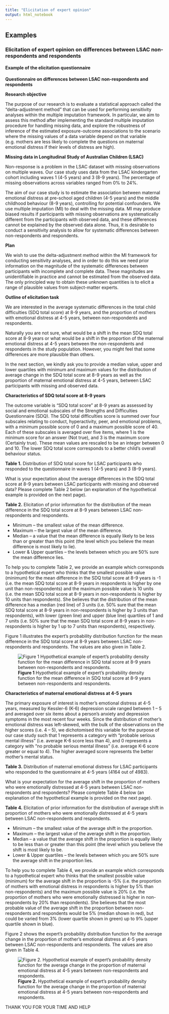 ```yaml
---
title: "Elicitation of expert opinion"
output: html_notebook
---
```


## Examples

### Elicitation of expert opinion on differences between LSAC non-respondents and respondents

#### Example of the elicitation questionnaire

__Questionnaire on differences between LSAC non-respondents and respondents__

__Research objective__

The purpose of our research is to evaluate a statistical approach called the “delta-adjustment method” that can be used for performing sensitivity analyses within the multiple imputation framework. In particular, we aim to assess this method after implementing the standard multiple imputation procedure for handling missing data, and explore the robustness of inference of the estimated exposure-outcome associations to the scenario where the missing values of a data variable depend on that variable (e.g. mothers are less likely to complete the questions on maternal emotional distress if their levels of distress are high).

__Missing data in Longitudinal Study of Australian Children (LSAC)__

Non-response is a problem in the LSAC dataset with missing observations on multiple waves. Our case study uses data from the LSAC kindergarten cohort including waves 1 (4-5 years) and 3 (8-9 years). The percentage of missing observations across variables ranged from 0% to 24%.

The aim of our case study is to estimate the association between maternal emotional distress at pre-school aged children (4-5 years) and the middle childhood behaviour (8-9 years), controlling for potential confounders. We use multiple imputation (MI) to deal with the missing data. MI may produce biased results if participants with missing observations are systematically different from the participants with observed data, and these differences cannot be explained by the observed data alone. Thus, it is desirable to conduct a sensitivity analysis to allow for systematic differences between non-respondents and respondents.

__Plan__

We wish to use the delta-adjustment method within the MI framework for conducting sensitivity analyses, and in order to do this we need prior information on the magnitude of the systematic differences between participants with incomplete and complete data. These magnitudes are unidentifiable in practice and cannot be estimated from the observed data. The only principled way to obtain these unknown quantities is to elicit a range of plausible values from subject-matter experts. 

__Outline of elicitation task__

We are interested in the average systematic differences in the total child difficulties (SDQ total score) at 8-9 years, and the proportion of mothers with emotional distress at 4-5 years, between non-respondents and respondents. 

Naturally you are not sure, what would be a shift in the mean SDQ total score at 8-9 years or what would be a shift in the proportion of the maternal emotional distress at 4-5 years between the non-respondents and respondents in the study population. However, you might feel that some differences are more plausible than others. 

In the next section, we kindly ask you to provide a median value, upper and lower quartiles with minimum and maximum values for the distribution of average change in the SDQ total score at 8-9 years as well as the proportion of maternal emotional distress at 4-5 years, between LSAC participants with missing and observed data.

__Characteristics of SDQ total score at 8-9 years__

The outcome variable is “SDQ total score” at 8-9 years as assessed by social and emotional subscales of the Strengths and Difficulties Questionnaire (SDQ). The SDQ total difficulties score is summed over four subscales relating to conduct, hyperactivity, peer, and emotional problems, with a minimum possible score of 0 and a maximum possible score of 40. Each of these subscales is averaged over five items, where 1 is the minimum score for an answer (Not true), and 3 is the maximum score (Certainly true). These mean values are rescaled to be an integer between 0 and 10. The lower SDQ total score corresponds to a better child’s overall behaviour status.

__Table 1.__ Distribution of SDQ total score for LSAC participants who responded to the questionnaire in waves 1 (4-5 years) and 3 (8-9 years).

What is your expectation about the average differences in the SDQ total score at 8-9 years between LSAC participants with missing and observed data? Please complete Table 2 below (an explanation of the hypothetical example is provided on the next page).

__Table 2.__ Elicitation of prior information for the distribution of the mean difference in the SDQ total score at 8-9 years between LSAC non-respondents and respondents.

* Minimum – the smallest value of the mean difference.
* Maximum – the largest value of the mean difference.
* Median – a value that the mean difference is equally likely to be less than or greater than this point (the level which you believe the mean difference is most likely to lie).
* Lower & Upper quartiles – the levels between which you are 50% sure the mean difference lies.

To help you to complete Table 2, we provide an example which corresponds to a hypothetical expert who thinks that the smallest possible value (minimum) for the mean difference in the SDQ total score at 8-9 years is -1 (i.e. the mean SDQ total score at 8-9 years in respondents is higher by one unit than non-respondents) and the maximum possible value is 10 units (i.e. the mean SDQ total score at 8-9 years in non-respondents is higher by 10 units than respondents). She believes that the distribution of the mean difference has a median (red line) of 3 units (i.e. 50% sure that the mean SDQ total score at 8-9 years in non-respondents is higher by 3 units than respondents), with lower (green line) and upper (blue line) quartiles of 1 and 7 units (i.e. 50% sure that the mean SDQ total score at 8-9 years in non-respondents is higher by 1 up to 7 units than respondents), respectively. 

Figure 1 illustrates the expert’s probability distribution function for the mean difference in the SDQ total score at 8-9 years between LSAC non-respondents and respondents. The values are also given in Table 2.

![__Figure 1__ Hypothetical example of expert’s probability density function for the mean difference in SDQ total score at 8-9 years between non-respondents and respondents.](../figures/CaseStudy_ElicitExpert_Figure1.png)

__Characteristics of maternal emotional distress at 4-5 years__

The primary exposure of interest is mother’s emotional distress at 4-5 years, measured by Kessler-6 (K-6) depression scale ranged between 1 – 5 and averaged over six items about a person’s anxiety and depression symptoms in the most recent four weeks. Since the distribution of mother’s emotional distress was left-skewed, with the bulk of the observations on the higher scores (i.e. 4 – 5), we dichotomised this variable for the purpose of our case study such that 1 represents a category with “probable serious mental illness” (i.e. average K-6 score less than 4), and 0 represents a category with “no probable serious mental illness” (i.e. average K-6 score greater or equal to 4). The higher averaged score represents the better mother’s mental status.

__Table 3.__ Distribution of maternal emotional distress for LSAC participants who responded to the questionnaire at 4-5 years (4164 out of 4983).

What is your expectation for the average shift in the proportion of mothers who were emotionally distressed at 4-5 years between LSAC non-respondents and respondents? Please complete Table 4 below (an explanation of the hypothetical example is provided on the next page).

__Table 4.__ Elicitation of prior information for the distribution of average shift in proportion of mothers who were emotionally distressed at 4-5 years between LSAC non-respondents and respondents.

* Minimum – the smallest value of the average shift in the proportion.
* Maximum – the largest value of the average shift in the proportion.
* Median – a value that the average shift in the proportion is equally likely to be less than or greater than this point (the level which you believe the shift is most likely to be.
* Lower & Upper quartiles – the levels between which you are 50% sure the average shift in the proportion lies.

To help you to complete Table 4, we provide an example which corresponds to a hypothetical expert who thinks that the smallest possible value (minimum) for the average shift in the proportion is -5% (i.e. the proportion of mothers with emotional distress in respondents is higher by 5% than non-respondents) and the maximum possible value is 20% (i.e. the proportion of mothers who were emotionally distressed is higher in non-respondents by 20% than respondents). She believes that the most probable value of the average shift in the proportion between non-respondents and respondents would be 5% (median shown in red), but could be varied from 3% (lower quartile shown in green) up to 9% (upper quartile shown in blue). 

Figure 2 shows the expert’s probability distribution function for the average change in the proportion of mother’s emotional distress at 4-5 years between LSAC non-respondents and respondents. The values are also given in Table 4.

![__Figure 2.__ Hypothetical example of expert’s probability density function for the average change in the proportion of maternal emotional distress at 4-5 years between non-respondents and respondents.](../figures/CaseStudy_ElicitExpert_Figure2.png)



THANK YOU FOR YOUR TIME AND HELP